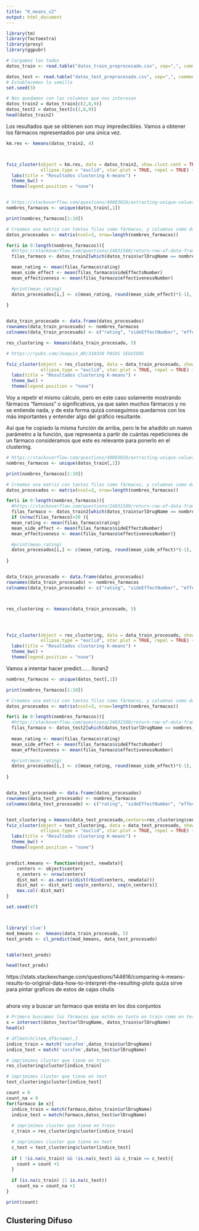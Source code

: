 ---
title: "K_means_v2"
output: html_document
---

```{r}
library(tm)
library(factoextra)
library(proxy)
library(ggpubr)

# Cargamos los tados
datos_train <- read.table("datos_train_preprocesado.csv", sep=",", comment.char="",quote = "\"", header=TRUE)

datos_test <- read.table("datos_test_preprocesado.csv", sep=",", comment.char="",quote = "\"", header=TRUE)
# Establecemos la semilla
set.seed(3)

# Nos quedamos con las columnas que nos interesan 
datos_train2 = datos_train[c(2,8,9)]
datos_test2 = datos_test[c(2,8,9)]
head(datos_train2)
```

Los resultados que se obtienen son muy impredecibles. Vamos a obtener los fármacos representados por una única vez. 
```{r}
km.res <- kmeans(datos_train2, 4)



fviz_cluster(object = km.res, data = datos_train2, show.clust.cent = TRUE,
             ellipse.type = "euclid", star.plot = TRUE, repel = TRUE) +
  labs(title = "Resultados clustering K-means") +
  theme_bw() +
  theme(legend.position = "none")



```


```{r}

# https://stackoverflow.com/questions/40003028/extracting-unique-values-from-data-frame-using-r
nombres_farmacos <- unique(datos_train[,1])

print(nombres_farmacos[1:10])

# Creamos una matriz con tantas filas como fármacos, y columnas como datos queramos utilizar. En este caso son 3 columnas porque necesitamos guardar la info de "rating", "sideEffectNumber" y "effectivenessNumber".
datos_procesados <- matrix(ncol=3, nrow=length(nombres_farmacos))

for(i in 0:length(nombres_farmacos)){
  #https://stackoverflow.com/questions/24831580/return-row-of-data-frame-based-on-value-in-a-column-r
  filas_farmaco <- datos_train2[which(datos_train$urlDrugName == nombres_farmacos[i]),]

  mean_rating <- mean(filas_farmaco$rating)
  mean_side_effect <- mean(filas_farmaco$sideEffectsNumber)
  mean_effectiveness <- mean(filas_farmaco$effectivenessNumber)

  #print(mean_rating)
  datos_procesados[i,] <- c(mean_rating, round(mean_side_effect)*(-1), round(mean_effectiveness))
  
}


data_train_procesado <- data.frame(datos_procesados)
rownames(data_train_procesado) <- nombres_farmacos
colnames(data_train_procesado) <- c("rating", "sideEffectNumber", "effectivenessNumber")
```

```{r}
res_clustering <- kmeans(data_train_procesado, 5)

# https://rpubs.com/Joaquin_AR/310338 PASOS SEGUIDOS  

fviz_cluster(object = res_clustering, data = data_train_procesado, show.clust.cent = TRUE,
             ellipse.type = "euclid", star.plot = TRUE, repel = TRUE) +
  labs(title = "Resultados clustering K-means") +
  theme_bw() +
  theme(legend.position = "none")
```
Voy a repetir el mismo cálculo, pero en este caso solamente mostrando fármacos "famosos" o significativos, ya que salen muchos fármacos y no se entiende nada, y de esta forma quizá conseguimos quedarnos con los más importantes y entender algo del gráfico resultante.

Así que he copiado la misma función de arriba, pero le he añadido un nuevo parámetro a la función, que representa a partir de cuántas repeticiones de un fármaco consideramos que este es relevante para ponerlo en el clustering. 
```{r}


# https://stackoverflow.com/questions/40003028/extracting-unique-values-from-data-frame-using-r
nombres_farmacos <- unique(datos_train[,1])

print(nombres_farmacos[1:10])

# Creamos una matriz con tantas filas como fármacos, y columnas como datos queramos utilizar. En este caso son 3 columnas porque necesitamos guardar la info de "rating", "sideEffectNumber" y "effectivenessNumber".
datos_procesados <- matrix(ncol=3, nrow=length(nombres_farmacos))

for(i in 0:length(nombres_farmacos)){
  #https://stackoverflow.com/questions/24831580/return-row-of-data-frame-based-on-value-in-a-column-r
  filas_farmaco <- datos_train2[which(datos_train$urlDrugName == nombres_farmacos[i]),]
  if (nrow(filas_farmaco)>20 ){
  mean_rating <- mean(filas_farmaco$rating)
  mean_side_effect <- mean(filas_farmaco$sideEffectsNumber)
  mean_effectiveness <- mean(filas_farmaco$effectivenessNumber)}

  #print(mean_rating)
  datos_procesados[i,] <- c(mean_rating, round(mean_side_effect)*(-1), round(mean_effectiveness))
  
}


data_train_procesado <- data.frame(datos_procesados)
rownames(data_train_procesado) <- nombres_farmacos
colnames(data_train_procesado) <- c("rating", "sideEffectNumber", "effectivenessNumber")



res_clustering <- kmeans(data_train_procesado, 5)





```

```{r}
fviz_cluster(object = res_clustering, data = data_train_procesado, show.clust.cent = TRUE,
             ellipse.type = "euclid", star.plot = TRUE, repel = TRUE) +
  labs(title = "Resultados clustering K-means") +
  theme_bw() +
  theme(legend.position = "none")
```


Vamos a intentar hacer predict...... lloran2
```{r}

nombres_farmacos <- unique(datos_test[,1])

print(nombres_farmacos[1:10])

# Creamos una matriz con tantas filas como fármacos, y columnas como datos queramos utilizar. En este caso son 3 columnas porque necesitamos guardar la info de "rating", "sideEffectNumber" y "effectivenessNumber".
datos_procesados <- matrix(ncol=3, nrow=length(nombres_farmacos))

for(i in 0:length(nombres_farmacos)){
  #https://stackoverflow.com/questions/24831580/return-row-of-data-frame-based-on-value-in-a-column-r
  filas_farmaco <- datos_test2[which(datos_test$urlDrugName == nombres_farmacos[i]),]
  
  mean_rating <- mean(filas_farmaco$rating)
  mean_side_effect <- mean(filas_farmaco$sideEffectsNumber)
  mean_effectiveness <- mean(filas_farmaco$effectivenessNumber)

  #print(mean_rating)
  datos_procesados[i,] <- c(mean_rating, round(mean_side_effect)*(-1), round(mean_effectiveness))
  
}


data_test_procesado <- data.frame(datos_procesados)
rownames(data_test_procesado) <- nombres_farmacos
colnames(data_test_procesado) <- c("rating", "sideEffectNumber", "effectivenessNumber")


test_clustering = kmeans(data_test_procesado,centers=res_clustering$centers)
fviz_cluster(object = test_clustering, data = data_test_procesado, show.clust.cent = TRUE,
             ellipse.type = "euclid", star.plot = TRUE, repel = TRUE) +
  labs(title = "Resultados clustering K-means") +
  theme_bw() +
  theme(legend.position = "none")



```

```{r}


predict.kmeans <- function(object, newdata){
    centers <- object$centers
    n_centers <- nrow(centers)
    dist_mat <- as.matrix(dist(rbind(centers, newdata)))
    dist_mat <- dist_mat[-seq(n_centers), seq(n_centers)]
    max.col(-dist_mat)
}

set.seed(47)



library('clue')
mod_kmeans <-  kmeans(data_train_procesado, 5)
test_preds <- cl_predict(mod_kmeans, data_test_procesado)


table(test_preds)

head(test_preds)

```




https://stats.stackexchange.com/questions/144616/comparing-k-means-results-to-original-data-how-to-interpret-the-resulting-plots quiza sirve para pintar graficos de estos de cajas chulis


```{r}

```

ahora voy a buscar un farmaco que exista en los dos conjuntos

```{r}
# Primero buscamos los fármacos que estén en tanto en train como en test, pq son con los que podemos ver si funciona o no el clustering. Vamos a ver si coinciden. 
x = intersect(datos_test$urlDrugName, datos_train$urlDrugName)
head(x)

# df[match(item,df$cname),]
indice_train = match('sarafem',datos_train$urlDrugName)
indice_test = match('sarafem',datos_test$urlDrugName)

# imprimimos cluster que tiene en train 
res_clustering$cluster[indice_train]

# imprimimos cluster que tiene en test
test_clustering$cluster[indice_test]

count = 0
count_na = 0
for(farmaco in x){
  indice_train = match(farmaco,datos_train$urlDrugName)
  indice_test = match(farmaco,datos_test$urlDrugName)
  
  # imprimimos cluster que tiene en train 
  c_train = res_clustering$cluster[indice_train]

  # imprimimos cluster que tiene en test
  c_test = test_clustering$cluster[indice_test]
  
  if ( !is.na(c_train) && !is.na(c_test) && c_train == c_test){
    count = count +1
  }
  
  if (is.na(c_train) || is.na(c_test))
    count_na = count_na +1
}

print(count)

```


## Clustering Difuso
